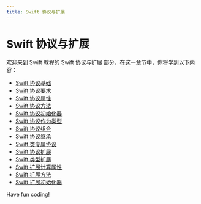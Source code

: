 ```yaml
---
title: Swift 协议与扩展
---
```


# Swift 协议与扩展

欢迎来到 Swift 教程的 Swift 协议与扩展 部分，在这一章节中，你将学到以下内容：

- [Swift 协议基础](./0-swift-protocol-basics.mdx)
- [Swift 协议要求](./1-swift-protocol-requirements.mdx)
- [Swift 协议属性](./2-swift-protocol-properties.mdx)
- [Swift 协议方法](./3-swift-protocol-method.mdx)
- [Swift 协议初始化器](./4-swift-protocol-initializer.mdx)
- [Swift 协议作为类型](./5-swift-protocols-as-types.mdx)
- [Swift 协议组合](./6-swift-protocol-combination.mdx)
- [Swift 协议继承](./7-swift-protocol-inheritance.mdx)
- [Swift 类专属协议](./8-swift-specific-protocols.mdx)
- [Swift 协议扩展](./9-swift-protocol-extension.mdx)
- [Swift 类型扩展](./10-swift-type-extensions.mdx)
- [Swift 扩展计算属性](./11-swift-extended-computed-properties.mdx)
- [Swift 扩展方法](./12-swift-extension-method.mdx)
- [Swift 扩展初始化器](./13-swift-extension-initializer.mdx)

Have fun coding!